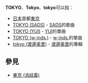 '''TOKYO'''、'''Tokyo'''、'''tokyo'''可以指：
* [[日本|日本]]首都[[東京|東京]]
* [[TOKYO_(SADS)|TOKYO (SADS)]] - [[SADS|SADS]]的歌曲
* [[TOKYO_(YUI)|TOKYO (YUI)]] - [[YUI|YUI]]的單曲
* [[TOKYO_(w-inds.)|TOKYO (w-inds.)]] - [[w-inds.|w-inds.]]的單曲
* [[tokyo_(渡邊美里)|tokyo (渡邊美里)]] - [[渡邊美里|渡邊美里]]的專輯

== 參見 ==
* [[東京_(消歧義)|東京 (消歧義)]]

{{disambig|Tokyo|Cat=非中文名称消歧义}}